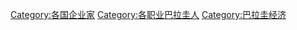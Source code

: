 [[Category:各国企业家|Category:各国企业家]]
[[Category:各职业巴拉圭人|Category:各职业巴拉圭人]]
[[Category:巴拉圭经济|Category:巴拉圭经济]]